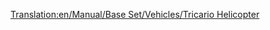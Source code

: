 [[Translation:en/Manual/Base Set/Vehicles/Tricario Helicopter]]

{{fr/Hélicoptère|Nom=Hélicoptère Tricario
|Image=[[File:en/SikorskyHelicopter.png|Hélicoptère Tricario]]
|Coût=30 761 (61 522)
|Vitesse=322 km/h (200 MPH)
|Entretien=2 278 (4 556)
|Conception=1957
|Vie=20
|Capacité=40 passagers & 15 sacs de courrier
|Description=L'hélicoptère Tricario est le premier hélicoptère.
|Réalité=Hélicoptère Sikorsky S-62
}}